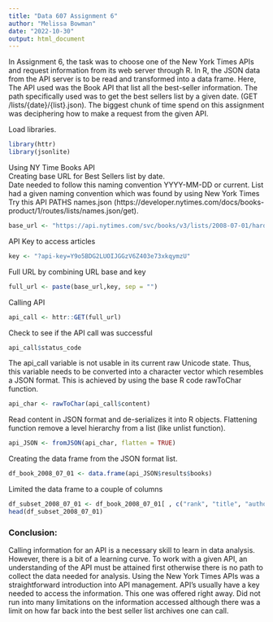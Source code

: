 ---
title: "Data 607 Assignment 6"
author: "Melissa Bowman"
date: "2022-10-30"
output: html_document
---

In Assignment 6, the task was to choose one of the New York Times APIs and request information from its web server through R. In R, the JSON data from the API server is to be read and transformed into a data frame. Here, The API used was the Book API that list all the best-seller information. The path specifically used was to get the best sellers list by a given date. (GET /lists/{date}/{list}.json). The biggest chunk of time spend on this assignment was deciphering how to make a request from the given API. 

Load libraries.
```{r libraries}
library(httr)
library(jsonlite)
```

Using NY Time Books API <br>
Creating base URL for Best Sellers list by date.<br>
Date needed to follow this naming convention YYYY-MM-DD or current. List had a given naming convention which was found by using New York Times Try this API PATHS names.json (https://developer.nytimes.com/docs/books-product/1/routes/lists/names.json/get). 
```{r base_url}
base_url <- "https://api.nytimes.com/svc/books/v3/lists/2008-07-01/hardcover-fiction.json"
```

API Key to access articles
```{r key}
key <- "?api-key=Y9o5BDG2LUOIJGGzV6Z403e73xkqymzU"
```

Full URL by combining URL base and key
```{r full_url}
full_url <- paste(base_url,key, sep = "")
```

Calling API
```{r api_call}
api_call <- httr::GET(full_url)
```

Check to see if the API call was successful
```{r api status}
api_call$status_code
```

The api_call variable is not usable in its current raw Unicode state. Thus, this variable needs to be converted into a character vector which resembles a JSON format. This is achieved by using the base R code rawToChar function. 
```{r}
api_char <- rawToChar(api_call$content)
```

Read content in JSON format and de-serializes it into R objects. Flattening function remove a level hierarchy from a list (like unlist function).
```{r}
api_JSON <- fromJSON(api_char, flatten = TRUE)
```

Creating the data frame from the JSON format list. 
```{r}
df_book_2008_07_01 <- data.frame(api_JSON$results$books)
```

Limited the data frame to a couple of columns 
```{r}
df_subset_2008_07_01 <- df_book_2008_07_01[ , c("rank", "title", "author", "price", "publisher", "primary_isbn13")]
head(df_subset_2008_07_01)
```
### Conclusion: 

Calling information for an API is a necessary skill to learn in data analysis. However, there is a bit of a learning curve. To work with a given API, an understanding of the API must be attained first otherwise there is no path to collect the data needed for analysis. Using the New York Times APIs was a straightforward introduction into API management. API’s usually have a key needed to access the information. This one was offered right away. Did not run into many limitations on the information accessed although there was a limit on how far back into the best seller list archives one can call. 
